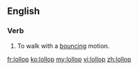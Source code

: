==English==

===Verb===
{{en-verb|lollops|lolloping|lolloped}}

# To walk with a [[bounce|bouncing]] motion.

[[fr:lollop]]
[[ko:lollop]]
[[my:lollop]]
[[vi:lollop]]
[[zh:lollop]]